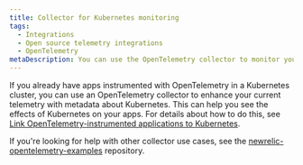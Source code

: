 ```yaml
---
title: Collector for Kubernetes monitoring
tags:
  - Integrations
  - Open source telemetry integrations
  - OpenTelemetry
metaDescription: You can use the OpenTelemetry collector to monitor your Kubernetes clusters.
---
```


If you already have apps instrumented with OpenTelemetry in a Kubernetes cluster, you can use an OpenTelemetry collector to enhance your current telemetry with metadata about Kubernetes. This can help you see the effects of Kubernetes on your apps. For details about how to do this, see [Link OpenTelemetry-instrumented applications to Kubernetes](/docs/kubernetes-pixie/kubernetes-integration/advanced-configuration/link-otel-applications-kubernetes).

If you're looking for help with other collector use cases, see the [newrelic-opentelemetry-examples](https://github.com/newrelic/newrelic-opentelemetry-examples) repository.




